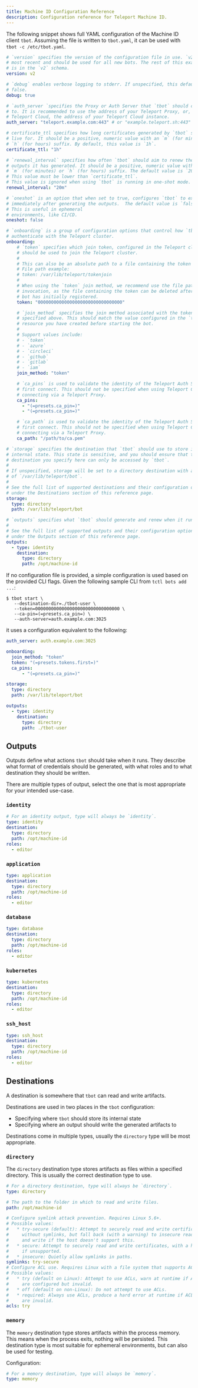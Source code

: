 ```yaml
---
title: Machine ID Configuration Reference
description: Configuration reference for Teleport Machine ID.
---
```


The following snippet shows full YAML configuration of the Machine ID client
`tbot`. Assuming the file is written to `tbot.yaml`, it can be used with
`tbot -c /etc/tbot.yaml`.

```yaml
# `version` specifies the version of the configuration file in use. `v2` is the
# most recent and should be used for all new bots. The rest of this example
# is in the `v2` schema.
version: v2

# `debug` enables verbose logging to stderr. If unspecified, this defaults to
# false.
debug: true

# `auth_server `specifies the Proxy or Auth Server that `tbot` should connect
# to. It is recommended to use the address of your Teleport Proxy, or, if using
# Teleport Cloud, the address of your Teleport Cloud instance.
auth_server: "teleport.example.com:443" # or "example.teleport.sh:443" for Teleport Cloud

# certificate_ttl specifies how long certificates generated by `tbot` should
# live for. It should be a positive, numeric value with an `m` (for minutes) or
# `h` (for hours) suffix. By default, this value is `1h`.
certificate_ttl: "1h"

# `renewal_interval` specifies how often `tbot` should aim to renew the
# outputs it has generated. It should be a positive, numeric value with an
# `m` (for minutes) or `h` (for hours) suffix. The default value is `20m`.
# This value must be lower than `certificate_ttl`.
# This value is ignored when using `tbot` is running in one-shot mode.
renewal_interval: "20m"

# `oneshot` is an option that when set to true, configures `tbot` to exit
# immediately after generating the outputs.  The default value is `false`.
# This is useful in ephemeral
# environments, like CI/CD.
oneshot: false

# `onboarding` is a group of configuration options that control how `tbot` will
# authenticate with the Teleport cluster.
onboarding:
    # `token` specifies which join token, configured in the Teleport cluster,
    # should be used to join the Teleport cluster.
    #
    # This can also be an absolute path to a file containing the token name.
    # File path example:
    # token: /var/lib/teleport/tokenjoin
    #
    # When using the `token` join method, we recommend use the file path
    # invocation, as the file containing the token can be deleted after the
    # bot has initially registered.
    token: "00000000000000000000000000000000"

    # `join_method` specifies the join method associated with the token
    # specified above. This should match the value configured in the `token`
    # resource you have created before starting the bot.
    #
    # Support values include:
    # - `token`
    # - `azure`
    # - `circleci`
    # - `github`
    # - `gitlab`
    # - `iam`
    join_method: "token"

    # `ca_pins` is used to validate the identity of the Teleport Auth Server on
    # first connect. This should not be specified when using Teleport Cloud or
    # connecting via a Teleport Proxy.
    ca_pins:
      - "(=presets.ca_pin=)"
      - "(=presets.ca_pin=)"

    # `ca_path` is used to validate the identity of the Teleport Auth Server on
    # first connect. This should not be specified when using Teleport Cloud or
    # connecting via a Teleport Proxy.
    ca_path: "/path/to/ca.pem"

# `storage` specifies the destination that `tbot` should use to store its
# internal state. This state is sensitive, and you should ensure that the
# destination you specify here can only be accessed by `tbot`.
#
# If unspecified, storage will be set to a directory destination with a path
# of `/var/lib/teleport/bot`.
#
# See the full list of supported destinations and their configuration options
# under the Destinations section of this reference page.
storage:
  type: directory
  path: /var/lib/teleport/bot

# `outputs` specifies what `tbot` should generate and renew when it runs.
#
# See the full list of supported outputs and their configuration options
# under the Outputs section of this reference page.
outputs:
  - type: identity
    destination:
      type: directory
      path: /opt/machine-id
```

If no configuration file is provided, a simple configuration is used based
on the provided CLI flags. Given the following sample CLI from
`tctl bots add ...`:

```code
$ tbot start \
   --destination-dir=./tbot-user \
   --token=00000000000000000000000000000000 \
   --ca-pin=(=presets.ca_pin=) \
   --auth-server=auth.example.com:3025
```

it uses a configuration equivalent to the following:

```yaml
auth_server: auth.example.com:3025

onboarding:
  join_method: "token"
  token: "(=presets.tokens.first=)"
  ca_pins:
      - "(=presets.ca_pin=)"

storage:
  type: directory
  path: /var/lib/teleport/bot

outputs:
  - type: identity
    destination:
      type: directory
      path: ./tbot-user
```

## Outputs

Outputs define what actions `tbot` should take when it runs. They describe
what format of credentials should be generated, with what roles and to what
destination they should be written.

There are multiple types of output, select the one that is most appropriate for
your intended use-case.

### `identity`

```yaml
# For an identity output, type will always be `identity`.
type: identity
destination:
  type: directory
  path: /opt/machine-id
roles:
  - editor
```

### `application`

```yaml
type: application
destination:
  type: directory
  path: /opt/machine-id
roles:
  - editor
```

### `database`

```yaml
type: database
destination:
  type: directory
  path: /opt/machine-id
roles:
  - editor
```

### `kubernetes`

```yaml
type: kubernetes
destination:
  type: directory
  path: /opt/machine-id
roles:
  - editor
```

### `ssh_host`

```yaml
type: ssh_host
destination:
  type: directory
  path: /opt/machine-id
roles:
  - editor
```

## Destinations

A destination is somewhere that `tbot` can read and write artifacts.

Destinations are used in two places in the `tbot` configuration:

- Specifying where `tbot` should store its internal state
- Specifying where an output should write the generated artifacts to

Destinations come in multiple types, usually the `directory` type will be most
appropriate.

### `directory`

The `directory` destination type stores artifacts as files within a specified
directory. This is usually the correct destination type to use.

```yaml
# For a directory destination, type will always be `directory`.
type: directory

# The path to the folder in which to read and write files.
path: /opt/machine-id

# Configure symlink attack prevention. Requires Linux 5.6+.
# Possible values:
#   * try-secure (default): Attempt to securely read and write certificates
#     without symlinks, but fall back (with a warning) to insecure read
#     and write if the host doesn't support this.
#   * secure: Attempt to securely read and write certificates, with a hard error
#     if unsupported.
#   * insecure: Quietly allow symlinks in paths.
symlinks: try-secure
# Configure ACL use. Requires Linux with a file system that supports ACLs.
# Possible values:
#   * try (default on Linux): Attempt to use ACLs, warn at runtime if ACLs
#     are configured but invalid.
#   * off (default on non-Linux): Do not attempt to use ACLs.
#   * required: Always use ACLs, produce a hard error at runtime if ACLs
#     are invalid.
acls: try
```

### `memory`

The `memory` destination type stores artifacts within the process memory. This
means when the process exits, nothing will be persisted. This destination type
is most suitable for ephemeral environments, but can also be used for testing.

Configuration:

```yaml
# For a memory destination, type will always be `memory`.
type: memory
```